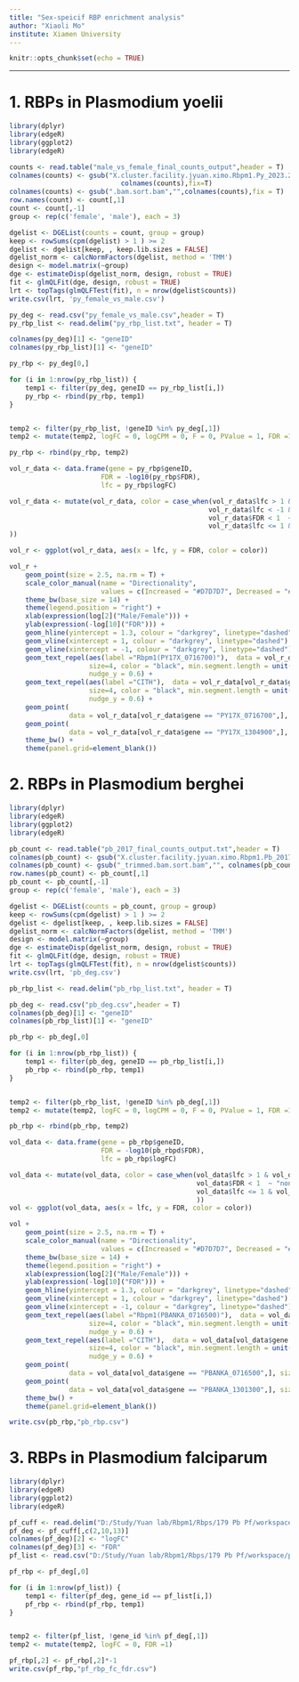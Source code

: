---
title: "Sex-speicif RBP enrichment analysis"
author: "Xiaoli Mo"
institute: Xiamen University
---

```{r setup, include=FALSE}
knitr::opts_chunk$set(echo = TRUE)
```

***
# 1. RBPs in Plasmodium yoelii
```{r analyze RBPs in py}
library(dplyr)
library(edgeR)
library(ggplot2)
library(edgeR)

counts <- read.table("male_vs_female_final_counts_output",header = T)
colnames(counts) <- gsub("X.cluster.facility.jyuan.ximo.Rbpm1.Py_2023.2018vs2023.map.","",
                            colnames(counts),fix=T)
colnames(counts) <- gsub(".bam.sort.bam","",colnames(counts),fix = T)
row.names(count) <- count[,1]
count <- count[,-1]
group <- rep(c('female', 'male'), each = 3)

dgelist <- DGEList(counts = count, group = group)
keep <- rowSums(cpm(dgelist) > 1 ) >= 2 
dgelist <- dgelist[keep, , keep.lib.sizes = FALSE]
dgelist_norm <- calcNormFactors(dgelist, method = 'TMM')
design <- model.matrix(~group)
dge <- estimateDisp(dgelist_norm, design, robust = TRUE)
fit <- glmQLFit(dge, design, robust = TRUE)
lrt <- topTags(glmQLFTest(fit), n = nrow(dgelist$counts))
write.csv(lrt, 'py_female_vs_male.csv')

py_deg <- read.csv("py_female_vs_male.csv",header = T)
py_rbp_list <- read.delim("py_rbp_list.txt", header = T)

colnames(py_deg)[1] <- "geneID"
colnames(py_rbp_list)[1] <- "geneID"

py_rbp <- py_deg[0,]

for (i in 1:nrow(py_rbp_list)) {
    temp1 <- filter(py_deg, geneID == py_rbp_list[i,])
    py_rbp <- rbind(py_rbp, temp1)
}


temp2 <- filter(py_rbp_list, !geneID %in% py_deg[,1])
temp2 <- mutate(temp2, logFC = 0, logCPM = 0, F = 0, PValue = 1, FDR =1)

py_rbp <- rbind(py_rbp, temp2)

vol_r_data <- data.frame(gene = py_rbp$geneID,
                       FDR = -log10(py_rbp$FDR), 
                       lfc = py_rbp$logFC)

vol_r_data <- mutate(vol_r_data, color = case_when(vol_r_data$lfc > 1 &vol_r_data$FDR > 1.3  ~ "Increased",
                                                  vol_r_data$lfc < -1 & vol_r_data$FDR > 1.3  ~ "Decreased",
                                                  vol_r_data$FDR < 1  ~ "nonsignificant",
                                                  vol_r_data$lfc <= 1 & vol_r_data$lfc >= -1 ~ "nonsignificant"
))

vol_r <- ggplot(vol_r_data, aes(x = lfc, y = FDR, color = color))

vol_r +    
    geom_point(size = 2.5, na.rm = T) +
    scale_color_manual(name = "Directionality",
                       values = c(Increased = "#D7D7D7", Decreased = "#D7D7D7", nonsignificant = "#D7D7D7")) +
    theme_bw(base_size = 14) + 
    theme(legend.position = "right") + 
    xlab(expression(log[2]("Male/Female"))) +
    ylab(expression(-log[10]("FDR"))) + 
    geom_hline(yintercept = 1.3, colour = "darkgrey", linetype="dashed") + 
    geom_vline(xintercept = 1, colour = "darkgrey", linetype="dashed") + 
    geom_vline(xintercept = -1, colour = "darkgrey", linetype="dashed") +
    geom_text_repel(aes(label ="Rbpm1(PY17X_0716700)"),  data = vol_r_data[vol_r_data$gene == "PY17X_0716700",],
                    size=4, color = "black", min.segment.length = unit(0.1, 'lines'), 
                    nudge_y = 0.6) +
    geom_text_repel(aes(label ="CITH"),  data = vol_r_data[vol_r_data$gene == "PY17X_1304900",],
                    size=4, color = "black", min.segment.length = unit(0.1, 'lines'), 
                    nudge_y = 0.6) +
    geom_point(
               data = vol_r_data[vol_r_data$gene == "PY17X_0716700",], size = 5.0, color = "#CD4F39") +
    geom_point(
               data = vol_r_data[vol_r_data$gene == "PY17X_1304900",], size = 5.0, color = "#FFB266") +
    theme_bw() + 
    theme(panel.grid=element_blank()) 
```

# 2. RBPs in Plasmodium berghei

```{r analyze RBPs in pb}
library(dplyr)
library(edgeR)
library(ggplot2)
library(edgeR)

pb_count <- read.table("pb_2017_final_counts_output.txt",header = T)
colnames(pb_count) <- gsub("X.cluster.facility.jyuan.ximo.Rbpm1.Pb_2017.map.","", colnames(pb_count),fix = T)
colnames(pb_count) <- gsub("_trimmed.bam.sort.bam","", colnames(pb_count),fix = T)
row.names(pb_count) <- pb_count[,1]
pb_count <- pb_count[,-1]
group <- rep(c('female', 'male'), each = 3)

dgelist <- DGEList(counts = pb_count, group = group)
keep <- rowSums(cpm(dgelist) > 1 ) >= 2 
dgelist <- dgelist[keep, , keep.lib.sizes = FALSE]
dgelist_norm <- calcNormFactors(dgelist, method = 'TMM')
design <- model.matrix(~group)
dge <- estimateDisp(dgelist_norm, design, robust = TRUE)
fit <- glmQLFit(dge, design, robust = TRUE)
lrt <- topTags(glmQLFTest(fit), n = nrow(dgelist$counts))
write.csv(lrt, 'pb_deg.csv')

pb_rbp_list <- read.delim("pb_rbp_list.txt", header = T)

pb_deg <- read.csv("pb_deg.csv",header = T)
colnames(pb_deg)[1] <- "geneID"
colnames(pb_rbp_list)[1] <- "geneID"

pb_rbp <- pb_deg[,0]

for (i in 1:nrow(pb_rbp_list)) {
    temp1 <- filter(pb_deg, geneID == pb_rbp_list[i,])
    pb_rbp <- rbind(pb_rbp, temp1)
}


temp2 <- filter(pb_rbp_list, !geneID %in% pb_deg[,1])
temp2 <- mutate(temp2, logFC = 0, logCPM = 0, F = 0, PValue = 1, FDR =1)

pb_rbp <- rbind(pb_rbp, temp2)

vol_data <- data.frame(gene = pb_rbp$geneID,
                       FDR = -log10(pb_rbpd$FDR), 
                       lfc = pb_rbp$logFC)

vol_data <- mutate(vol_data, color = case_when(vol_data$lfc > 1 & vol_data$FDR > 1.3  ~ "Increased",  
                                               vol_data$FDR < 1  ~ "nonsignificant",
                                               vol_data$lfc <= 1 & vol_data$lfc >= -1 ~ "nonsignificant"
                                               ))
vol <- ggplot(vol_data, aes(x = lfc, y = FDR, color = color))

vol +    
    geom_point(size = 2.5, na.rm = T) +
    scale_color_manual(name = "Directionality",
                       values = c(Increased = "#D7D7D7", Decreased = "#D7D7D7", nonsignificant = "#D7D7D7")) +
    theme_bw(base_size = 14) + 
    theme(legend.position = "right") + 
    xlab(expression(log[2]("Male/Female"))) +
    ylab(expression(-log[10]("FDR"))) + 
    geom_hline(yintercept = 1.3, colour = "darkgrey", linetype="dashed") + 
    geom_vline(xintercept = 1, colour = "darkgrey", linetype="dashed") + 
    geom_vline(xintercept = -1, colour = "darkgrey", linetype="dashed") +
    geom_text_repel(aes(label ="Rbpm1(PBANKA_0716500)"),  data = vol_data[vol_data$gene == "PBANKA_0716500",],
                    size=4, color = "black", min.segment.length = unit(0.1, 'lines'), 
                    nudge_y = 0.6) +
    geom_text_repel(aes(label ="CITH"),  data = vol_data[vol_data$gene == "PBANKA_1301300",],
                    size=4, color = "black", min.segment.length = unit(0.1, 'lines'), 
                    nudge_y = 0.6) +
    geom_point(
               data = vol_data[vol_data$gene == "PBANKA_0716500",], size = 5.0, color = "#CD4F39") +
    geom_point(
               data = vol_data[vol_data$gene == "PBANKA_1301300",], size = 5.0, color = "#FFB266") +
    theme_bw() + 
    theme(panel.grid=element_blank())

write.csv(pb_rbp,"pb_rbp.csv")
```

# 3. RBPs in Plasmodium falciparum
```{r analyze RBPs in pf}
library(dplyr)
library(edgeR)
library(ggplot2)
library(edgeR)

pf_cuff <- read.delim("D:/Study/Yuan lab/Rbpm1/Rbps/179 Pb Pf/workspace/pf_cuff.diff")
pf_deg <- pf_cuff[,c(2,10,13)]
colnames(pf_deg)[2] <- "logFC"
colnames(pf_deg)[3] <- "FDR"
pf_list <- read.csv("D:/Study/Yuan lab/Rbpm1/Rbps/179 Pb Pf/workspace/pf_list.txt", sep="")

pf_rbp <- pf_deg[,0]

for (i in 1:nrow(pf_list)) {
    temp1 <- filter(pf_deg, gene_id == pf_list[i,])
    pf_rbp <- rbind(pf_rbp, temp1)
}


temp2 <- filter(pf_list, !gene_id %in% pf_deg[,1])
temp2 <- mutate(temp2, logFC = 0, FDR =1)

pf_rbp[,2] <- pf_rbp[,2]*-1
write.csv(pf_rbp,"pf_rbp_fc_fdr.csv")
```